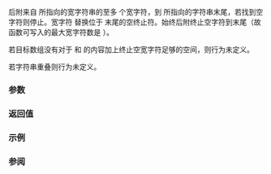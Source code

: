{{cpp/title| wcsncat}}
{{cpp/string/wide/navbar}}
{{ddcl|header=cwchar|
wchar_t* wcsncat( wchar_t* dest, const wchar_t* src, std::size_t count );
}}

后附来自 {{c|src}} 所指向的宽字符串的至多 {{c|count}} 个宽字符，到 {{c|dest}} 所指向的字符串末尾，若找到空字符则停止。宽字符 {{c|src[0]}} 替换位于 {{c|dest}} 末尾的空终止符。始终后附终止空字符到末尾（故函数可写入的最大宽字符数是 {{c|count + 1}}）。

若目标数组没有对于 {{c|dest}} 和 {{c|src}} 的内容加上终止空宽字符足够的空间，则行为未定义。

若字符串重叠则行为未定义。 

===参数===
{{par begin}}
{{par|dest|指向要后附到的空终止宽字符串的指针}}
{{par|src|指向作为复制来源的宽字符数组的指针}}
{{par|count|要复制的最大宽字符数}}
{{par end}}

===返回值===
{{c|dest}}

===示例===
{{example
|code=
#include &lt;clocale&gt;
#include &lt;cwchar&gt; 
#include &lt;iostream&gt;
 
int main(void) 
{
    wchar_t str[50] = L"Земля, прощай.";
    std::wcsncat(str, L" ", 1);
    std::wcsncat(str, L"В добрый путь.", 8); // 只后附前 8 个宽字符

    std::setlocale(LC_ALL, "en_US.utf8");
    std::wcout.imbue(std::locale("en_US.utf8"));
    std::wcout &lt;&lt; str &lt;&lt; '\n';
}
|p=true
|output=
Земля, прощай. В добрый
}}

===参阅===
{{dsc begin}}
{{dsc inc|cpp/string/wide/dsc wcscat}}
{{dsc inc|cpp/string/byte/dsc strncat}}
{{dsc inc|cpp/string/wide/dsc wcscpy}}
{{dsc see c|c/string/wide/wcsncat}}
{{dsc end}}

{{langlinks|de|en|es|fr|it|ja|pt|ru}}